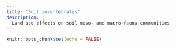 ```yaml
---
title: "Soil invertebrates"
description: |
  Land use effects on soil meso- and macro-fauna communities
---
```


```r
knitr::opts_chunk$set(echo = FALSE)
```

